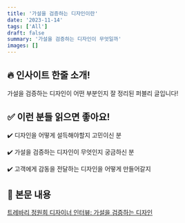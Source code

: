 ```yaml
---
title: '가설을 검증하는 디자인이란'
date: '2023-11-14'
tags: ['All']
draft: false
summary: '가설을 검증하는 디자인이 무엇일까'
images: []
---
```


## 🔥 인사이트 한줄 소개!

가설을 검증하는 디자인이 어떤 부분인지 잘 정리된 퍼블리 글입니다!

## ✅ 이런 분들 읽으면 좋아요!

✔️ 디자인을 어떻게 설득해야할지 고민이신 분

✔️ 가설을 검증하는 디자인이 무엇인지 궁금하신 분

✔️ 고객에게 감동을 전달하는 디자인을 어떻게 만들어갈지

## 🔎 본문 내용

[트레바리 정원희 디자이너 인터뷰: 가설을 검증하는 디자인](https://publy.co/content/2834?s=xigq5j)
